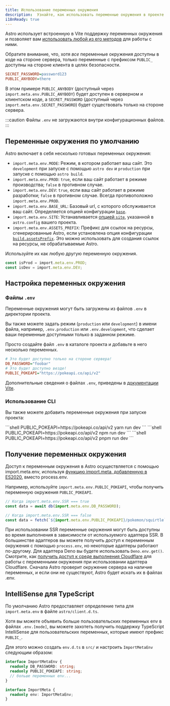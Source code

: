 ```yaml
---
title: Использование переменных окружения
description:  Узнайте, как использовать переменные окружения в проекте Astro.
i18nReady: true
---
```


Astro использует встроенную в Vite поддержку переменных окружения и позволяет вам [использовать любой из его методов](https://vite.dev/guide/env-and-mode.html) для работы с ними.

Обратите внимание, что, хотя _все_ переменные окружения доступны в коде на стороне сервера, только переменные с префиксом `PUBLIC_` доступны на стороне клиента в целях безопасности.

```ini title=".env"
SECRET_PASSWORD=password123
PUBLIC_ANYBODY=there
```

В этом примере `PUBLIC_ANYBODY` (доступный через `import.meta.env.PUBLIC_ANYBODY`) будет доступен в серверном и клиентском коде, а `SECRET_PASSWORD` (доступный через `import.meta.env.SECRET_PASSWORD`) будет существовать только на стороне сервера.

:::caution
Файлы `.env` не загружаются внутри конфигурационных файлов. 
:::

## Переменные окружения по умолчанию

Astro включает в себя несколько готовых переменных окружения:

- `import.meta.env.MODE`: Режим, в котором работает ваш сайт. Это `development` при запуске с помощью `astro dev` и `production` при запуске с помощью `astro build`.
- `import.meta.env.PROD`: `true`, если ваш сайт работает в режиме производства; `false` в противном случае.
- `import.meta.env.DEV`: `true`, если ваш сайт работает в режиме разработки; `false` в противном случае. Всегда противоположно `import.meta.env.PROD`.
- `import.meta.env.BASE_URL`: Базовый url, с которого обслуживается ваш сайт. Определяется опцией конфигурации [`base`](/ru/reference/configuration-reference/#base).
- `import.meta.env.SITE`: Устанавливается [опцией `site`](/ru/reference/configuration-reference/#site), указанной в `astro.config` вашего проекта.
- `import.meta.env.ASSETS_PREFIX`: Префикс для ссылок на ресурсы, сгенерированные Astro, если установлена опция конфигурации [`build.assetsPrefix`](/ru/reference/configuration-reference/#buildassetsprefix). Это можно использовать для создания ссылок на ресурсы, не обрабатываемые Astro.

Используйте их как любую другую переменную окружения.

```ts utils.ts
const isProd = import.meta.env.PROD;
const isDev = import.meta.env.DEV;
```

## Настройка переменных окружения

### Файлы `.env`
Переменные окружения могут быть загружены из файлов `.env` в директории проекта.

Вы также можете задать режим (`production` или `development`) в имени файла, например, `.env.production` или `.env.development`, что сделает ваши переменные доступными только в заданном режиме.

Просто создайте файл `.env` в каталоге проекта и добавьте в него несколько переменных.

```ini title=".env"
# Это будет доступно только на стороне сервера!
DB_PASSWORD="foobar"
# Это будет доступно везде!
PUBLIC_POKEAPI="https://pokeapi.co/api/v2"
```

Дополнительные сведения о файлах `.env`, приведены в [документации Vite](https://vite.dev/guide/env-and-mode.html#env-files).

### Использование CLI
Вы также можете добавить переменные окружения при запуске проекта:

<PackageManagerTabs>
 <Fragment slot="yarn">
    ```shell
    PUBLIC_POKEAPI=https://pokeapi.co/api/v2 yarn run dev
    ```
 </Fragment>
 <Fragment slot="npm">
    ```shell
    PUBLIC_POKEAPI=https://pokeapi.co/api/v2 npm run dev
    ```
 </Fragment>
 <Fragment slot="pnpm">
    ```shell
    PUBLIC_POKEAPI=https://pokeapi.co/api/v2 pnpm run dev
    ```
 </Fragment>
</PackageManagerTabs>

## Получение переменных окружения

Доступ к переменным окружения в Astro осуществляется с помощью import.meta.env, используя [функцию import.meta, добавленную в ES2020](https://tc39.es/ecma262/2020/#prod-ImportMeta), вместо process.env.

Например, используйте `import.meta.env.PUBLIC_POKEAPI`, чтобы получить переменную окружения `PUBLIC_POKEAPI`.

```js /(?<!//.*)import.meta.env.[A-Z_]+/
// Когда import.meta.env.SSR === true
const data = await db(import.meta.env.DB_PASSWORD);

// Когда import.meta.env.SSR === false
const data = fetch(`${import.meta.env.PUBLIC_POKEAPI}/pokemon/squirtle`);
```

При использовании SSR переменные окружения могут быть доступны во время выполнения в зависимости от используемого адаптера SSR. В большинстве адаптеров вы можете получить доступ к переменным окружения с помощью `process.env`, но некоторые адаптеры работают по-другому. Для адаптера Deno вы будете использовать `Deno.env.get()`. Смотрите, как [получить доступ к среде выполнения Cloudflare](/ru/guides/integrations-guide/cloudflare/#cloudflare-runtime) для работы с переменными окружения при использовании адаптера Cloudflare. Сначала Astro проверит окружение сервера на наличие переменных, и если они не существуют, Astro будет искать их в файлах .env.

## IntelliSense для TypeScript

По умолчанию Astro предоставляет определение типа для `import.meta.env` в файле `astro/client.d.ts`. 

Хотя вы можете объявить больше пользовательских переменных env в файлах `.env.[mode]`, вы можете захотеть получить поддержку TypeScript IntelliSense для пользовательских переменных, которые имеют префикс `PUBLIC_`.

Для этого можно создать `env.d.ts` в `src/` и настроить `ImportMetaEnv` следующим образом:

```ts title="src/env.d.ts"
interface ImportMetaEnv {
  readonly DB_PASSWORD: string;
  readonly PUBLIC_POKEAPI: string;
  // больше переменных env...
}

interface ImportMeta {
  readonly env: ImportMetaEnv;
}
```
